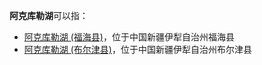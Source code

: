 '''阿克库勒湖'''可以指：

*[[阿克库勒湖_(福海县)|阿克库勒湖 (福海县)]]，位于中国新疆伊犁自治州福海县
*[[阿克库勒湖_(布尔津县)|阿克库勒湖 (布尔津县)]]，位于中国新疆伊犁自治州布尔津县

{{Disambiguation|Cat=五字中国地名消歧义}}